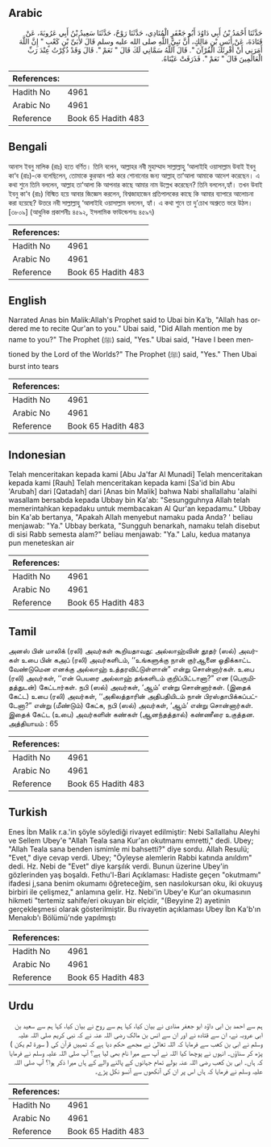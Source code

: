 ## Arabic


<div dir="rtl" lang="ar" style={{fontSize:'larger',backgroundColor:'#f8f9fa',padding:20}}>
حَدَّثَنَا أَحْمَدُ بْنُ أَبِي دَاوُدَ أَبُو جَعْفَرٍ الْمُنَادِي، حَدَّثَنَا رَوْحٌ، حَدَّثَنَا سَعِيدُ بْنُ أَبِي عَرُوبَةَ، عَنْ قَتَادَةَ، عَنْ أَنَسِ بْنِ مَالِكٍ، أَنَّ نَبِيَّ اللَّهِ صلى الله عليه وسلم قَالَ لأُبَىِّ بْنِ كَعْبٍ ‏"‏ إِنَّ اللَّهَ أَمَرَنِي أَنْ أُقْرِئَكَ الْقُرْآنَ ‏"‏‏.‏ قَالَ آللَّهُ سَمَّانِي لَكَ قَالَ ‏"‏ نَعَمْ ‏"‏‏.‏ قَالَ وَقَدْ ذُكِرْتُ عِنْدَ رَبِّ الْعَالَمِينَ قَالَ ‏"‏ نَعَمْ ‏"‏‏.‏ فَذَرَفَتْ عَيْنَاهُ‏.‏
</div>
<div style={{backgroundColor:'#f8f9fa',padding:20, marginBottom: 10}}><table> <thead> <tr> <th>References:</th> <th></th> </tr> </thead> <tbody><tr><td>Hadith No</td><td>4961</td></tr><tr><td>Arabic No</td><td>4961</td></tr><tr><td>Reference</td><td>Book 65 Hadith 483</td></tr></tbody></table></div>

## Bengali


<div dir="ltr" lang="bn" style={{fontSize:'larger',backgroundColor:'#f8f9fa',padding:20}}>
আনাস ইবনু মালিক (রাঃ) হতে বর্ণিত। তিনি বলেন, আল্লাহর নবী মুহাম্মাদ সাল্লাল্লাহু ‘আলাইহি ওয়াসাল্লাম উবাই ইবনু কা‘ব (রাঃ)-কে বলেছিলেন, তোমাকে কুরআন পাঠ করে শোনানোর জন্য আল্লাহ্ তা‘আলা আমাকে আদেশ করেছেন। এ কথা শুনে তিনি বললেন, আল্লাহ তা‘আলা কি আপনার কাছে আমার নাম উল্লেখ করেছেন? তিনি বললেন,হ্যাঁ। তখন উবাই ইবনু কা‘ব (রাঃ) বিস্মিত হয়ে আবার জিজ্ঞেস করলেন, বিশ্বজাহাজেন প্রতিপালকের কাছে কি আমার ব্যাপারে আলোচনা করা হয়েছে? উত্তরে নবী সাল্লাল্লাহু ‘আলাইহি ওয়াসাল্লাম বললেন, হ্যাঁ। এ কথা শুনে তা দু’চোখ অশ্রুতে ভরে উঠল। [৩৮০৯] (আধুনিক প্রকাশনীঃ ৪৫৯২, ইসলামিক ফাউন্ডেশনঃ ৪৫৯৭)
</div>
<div style={{backgroundColor:'#f8f9fa',padding:20, marginBottom: 10}}><table> <thead> <tr> <th>References:</th> <th></th> </tr> </thead> <tbody><tr><td>Hadith No</td><td>4961</td></tr><tr><td>Arabic No</td><td>4961</td></tr><tr><td>Reference</td><td>Book 65 Hadith 483</td></tr></tbody></table></div>

## English


<div dir="ltr" lang="en" style={{fontSize:'larger',backgroundColor:'#f8f9fa',padding:20}}>
Narrated Anas bin Malik:Allah's Prophet said to Ubai bin Ka'b, "Allah has ordered me to recite Qur'an to you." Ubai said, "Did Allah mention me by name to you?" The Prophet (ﷺ) said, "Yes." Ubai said, "Have I been mentioned by the Lord of the Worlds?" The Prophet (ﷺ) said, "Yes." Then Ubai burst into tears
</div>
<div style={{backgroundColor:'#f8f9fa',padding:20, marginBottom: 10}}><table> <thead> <tr> <th>References:</th> <th></th> </tr> </thead> <tbody><tr><td>Hadith No</td><td>4961</td></tr><tr><td>Arabic No</td><td>4961</td></tr><tr><td>Reference</td><td>Book 65 Hadith 483</td></tr></tbody></table></div>

## Indonesian


<div dir="ltr" lang="id" style={{fontSize:'larger',backgroundColor:'#f8f9fa',padding:20}}>
Telah menceritakan kepada kami [Abu Ja'far Al Munadi] Telah menceritakan kepada kami [Rauh] Telah menceritakan kepada kami [Sa'id bin Abu 'Arubah] dari [Qatadah] dari [Anas bin Malik] bahwa Nabi shallallahu 'alaihi wasallam bersabda kepada Ubbay bin Ka'ab: "Sesungguhnya Allah telah memerintahkan kepadaku untuk membacakan Al Qur'an kepadamu." Ubbay bin Ka'ab bertanya, "Apakah Allah menyebut namaku pada Anda? ' beliau menjawab: "Ya." Ubbay berkata, "Sungguh benarkah, namaku telah disebut di sisi Rabb semesta alam?" beliau menjawab: "Ya." Lalu, kedua matanya pun meneteskan air
</div>
<div style={{backgroundColor:'#f8f9fa',padding:20, marginBottom: 10}}><table> <thead> <tr> <th>References:</th> <th></th> </tr> </thead> <tbody><tr><td>Hadith No</td><td>4961</td></tr><tr><td>Arabic No</td><td>4961</td></tr><tr><td>Reference</td><td>Book 65 Hadith 483</td></tr></tbody></table></div>

## Tamil


<div dir="ltr" lang="ta" style={{fontSize:'larger',backgroundColor:'#f8f9fa',padding:20}}>
அனஸ் பின் மாலிக் (ரலி) அவர்கள் கூறியதாவது: அல்லாஹ்வின் தூதர் (ஸல்) அவர்கள் உபை பின் கஅப் (ரலி) அவர்களிடம், ‘‘உங்களுக்கு நான் குர்ஆனை ஓதிக்காட்ட வேண்டுமென எனக்கு அல்லாஹ் உத்தரவிட்டுள்ளான்” என்று சொன்னார்கள். உபை (ரலி) அவர்கள், ‘‘என் பெயரை அல்லாஹ் தங்களிடம் குறிப்பிட்டானா?” என (பெருமிதத்துடன்) கேட்டார்கள். நபி (ஸல்) அவர்கள், ‘ஆம்’ என்று சொன்னார்கள். (இதைக் கேட்ட) உபை (ரலி) அவர்கள், ‘‘அகிலத்தாரின் அதிபதியிடம் நான் பிரஸ்தாபிக்கப்பட்டேனா?” என்று (மீண்டும்) கேட்க, நபி (ஸல்) அவர்கள், ‘ஆம்’ என்று சொன்னார்கள். இதைக் கேட்ட (உபை) அவர்களின் கண்கள் (ஆனந்தத்தால்) கண்ணீரை உகுத்தன. அத்தியாயம் : 65
</div>
<div style={{backgroundColor:'#f8f9fa',padding:20, marginBottom: 10}}><table> <thead> <tr> <th>References:</th> <th></th> </tr> </thead> <tbody><tr><td>Hadith No</td><td>4961</td></tr><tr><td>Arabic No</td><td>4961</td></tr><tr><td>Reference</td><td>Book 65 Hadith 483</td></tr></tbody></table></div>

## Turkish


<div dir="ltr" lang="tr" style={{fontSize:'larger',backgroundColor:'#f8f9fa',padding:20}}>
Enes İbn Malik r.a.'in şöyle söylediği rivayet edilmiştir: Nebi Sallallahu Aleyhi ve Sellem Ubey'e "Allah Teala sana Kur'an okutmamı emretti," dedi. Ubey; "Allah Teala sana benden ismimle mi bahsetti?" diye sordu. Allah Resulü; "Evet," diye cevap verdi. Ubey; "Öyleyse alemlerin Rabbi katında anıldım" dedi. Hz. Nebi de "Evet" diye karşılık verdi. Bunun üzerine Ubey'in gözlerinden yaş boşaldı. Fethu'l-Bari Açıklaması: Hadiste geçen "okutmamı" ifadesi j,sana benim okumamı öğreteceğim, sen nasılokursan oku, iki okuyuş birbiri ile çelişmez," anlamına gelir. Hz. Nebi'in Ubey'e Kur'an okumasının hikmeti "tertemiz sahife/eri okuyan bir elçidir, "(Beyyine 2) ayetinin gerçekleşmesi olarak gösterilmiştir. Bu rivayetin açıklaması Ubey İbn Ka'b'ın Menakıb'ı Bölümü'nde yapılmıştı
</div>
<div style={{backgroundColor:'#f8f9fa',padding:20, marginBottom: 10}}><table> <thead> <tr> <th>References:</th> <th></th> </tr> </thead> <tbody><tr><td>Hadith No</td><td>4961</td></tr><tr><td>Arabic No</td><td>4961</td></tr><tr><td>Reference</td><td>Book 65 Hadith 483</td></tr></tbody></table></div>

## Urdu


<div dir="rtl" lang="ur" style={{fontSize:'larger',backgroundColor:'#f8f9fa',padding:20}}>
ہم سے احمد بن ابی داؤد ابو جعفر منادی نے بیان کیا، کہا ہم سے روح نے بیان کیا، کہا ہم سے سعید بن ابی عروبہ نے، ان سے قتادہ نے اور ان سے انس بن مالک رضی اللہ عنہ نے کہ نبی کریم صلی اللہ علیہ وسلم نے ابی بن کعب سے فرمایا کہ اللہ تعالیٰ نے مجھے حکم دیا ہے کہ تمہیں قرآن کی ( سورۃ لم یکن ) پڑھ کر سناؤں۔ انہوں نے پوچھا کیا اللہ نے آپ سے میرا نام بھی لیا ہے؟ آپ صلی اللہ علیہ وسلم نے فرمایا کہ ہاں۔ ابی بن کعب رضی اللہ عنہ بولے تمام جہانوں کے پالنے والے کے ہاں میرا ذکر ہوا؟ آپ صلی اللہ علیہ وسلم نے فرمایا کہ ہاں اس پر ان کی آنکھوں سے آنسو نکل پڑے۔
</div>
<div style={{backgroundColor:'#f8f9fa',padding:20, marginBottom: 10}}><table> <thead> <tr> <th>References:</th> <th></th> </tr> </thead> <tbody><tr><td>Hadith No</td><td>4961</td></tr><tr><td>Arabic No</td><td>4961</td></tr><tr><td>Reference</td><td>Book 65 Hadith 483</td></tr></tbody></table></div>